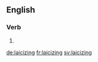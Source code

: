 ==English==

===Verb===
{{head|en|present participle}}

# {{present participle of|laicize|lang=en}}

[[de:laicizing]]
[[fr:laicizing]]
[[sv:laicizing]]